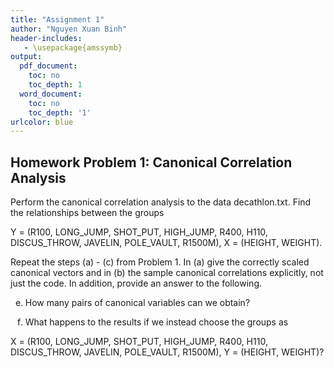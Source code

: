 ```yaml
---
title: "Assignment 1"
author: "Nguyen Xuan Binh"
header-includes:
   - \usepackage{amssymb}
output:
  pdf_document:
    toc: no
    toc_depth: 1
  word_document:
    toc: no
    toc_depth: '1'
urlcolor: blue
---
```


## Homework Problem 1: Canonical Correlation Analysis

Perform the canonical correlation analysis to the data decathlon.txt. Find the relationships between the groups

Y = (R100, LONG_JUMP, SHOT_PUT, HIGH_JUMP, R400, H110, DISCUS_THROW, JAVELIN, POLE_VAULT, R1500M),
X = (HEIGHT, WEIGHT).

Repeat the steps (a) - (c) from Problem 1. In (a) give the correctly scaled canonical vectors and in (b) the sample canonical correlations explicitly, not just the code. In addition, provide an answer to the following.

(e) How many pairs of canonical variables can we obtain?

(f) What happens to the results if we instead choose the groups as

X = (R100, LONG_JUMP, SHOT_PUT, HIGH_JUMP, R400, H110, DISCUS_THROW, JAVELIN, POLE_VAULT, R1500M),
Y = (HEIGHT, WEIGHT)?

